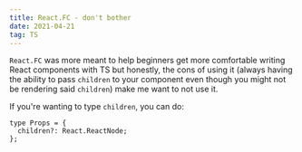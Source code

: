 ```yaml
---
title: React.FC - don't bother
date: 2021-04-21
tag: TS
---
```



`React.FC` was more meant to help beginners get more comfortable writing
React components with TS but honestly, the cons of using it (always having the ability
to pass `children` to your component even though you might not be rendering said `children`)
make me want to not use it.

If you're wanting to type `children`, you can do:

```tsx
type Props = {
  children?: React.ReactNode;
};
```

